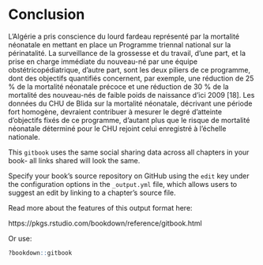 <!-- # Sharing your book -->

<!-- ## Publishing -->

<!-- HTML books can be published online, see: https://bookdown.org/yihui/bookdown/publishing.html -->

<!-- ## 404 pages -->

<!-- By default, users will be directed to a 404 page if they try to access a webpage that cannot be found. If you'd like to customize your 404 page instead of using the default, you may add either a `_404.Rmd` or `_404.md` file to your project root and use code and/or Markdown syntax. -->

<!-- ## Metadata for sharing -->

<!-- Bookdown HTML books will provide HTML metadata for social sharing on platforms like Twitter, Facebook, and LinkedIn, using information you provide in the `index.Rmd` YAML. To setup, set the `url` for your book and the path to your `cover-image` file. Your book's `title` and `description` are also used. -->

# Conclusion
L’Algérie a pris conscience du lourd fardeau représenté par la
mortalité néonatale en mettant en place un Programme
triennal national sur la périnatalité. La surveillance de la
grossesse et du travail, d’une part, et la prise en charge
immédiate du nouveau-né par une équipe obstétricopédiatrique,
d’autre part, sont les deux piliers de ce programme,
dont des objectifs quantifiés concernent, par exemple, une
réduction de 25 % de la mortalité néonatale précoce et une
réduction de 30 % de la mortalité des nouveau-nés de faible
poids de naissance d’ici 2009 [18].
Les données du CHU de Blida sur la mortalité néonatale,
décrivant une période fort homogène, devraient contribuer
à mesurer le degré d’atteinte d’objectifs fixés de ce
programme, d’autant plus que le risque de mortalité
néonatale déterminé pour le CHU rejoint celui enregistré à
l’échelle nationale.

This `gitbook` uses the same social sharing data across all chapters in your book- all links shared will look the same.

Specify your book's source repository on GitHub using the `edit` key under the configuration options in the `_output.yml` file, which allows users to suggest an edit by linking to a chapter's source file. 

Read more about the features of this output format here:

https://pkgs.rstudio.com/bookdown/reference/gitbook.html

Or use:

```r
?bookdown::gitbook
```


